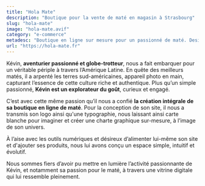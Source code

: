 ```yaml
---
title: "Hola Mate"
description: "Boutique pour la vente de maté en magasin à Strasbourg"
slug: "hola-mate"
image: "hola-mate.avif"
category: "e-commerce"
metadesc: "Boutique en ligne sur mesure pour un passionné de maté. Design authentique, identité graphique personnalisée, et autonomie de gestion."
url: "https://hola-mate.fr"
---
```


Kévin, **aventurier passionné et globe-trotteur**, nous a fait embarquer pour un véritable périple à travers l’Amérique Latine. En quête des meilleurs matés, il a arpenté les terres sud-américaines, appareil photo en main, capturant l’essence de cette culture riche et authentique. Plus qu’un simple passionné, **Kévin est un explorateur du goût**, curieux et engagé.

C’est avec cette même passion qu’il nous a confié **la création intégrale de sa boutique en ligne de maté**. Pour la conception de son site, il nous a transmis son logo ainsi qu'une typographie, nous laissant ainsi carte blanche pour imaginer et créer une charte graphique sur-mesure, à l’image de son univers.

À l’aise avec les outils numériques et désireux d’alimenter lui-même son site et d'ajouter ses produits, nous lui avons conçu un espace simple, intuitif et évolutif.

Nous sommes fiers d’avoir pu mettre en lumière l’activité passionnante de Kévin, et notamment sa passion pour le maté, à travers une vitrine digitale qui lui ressemble pleinement.

